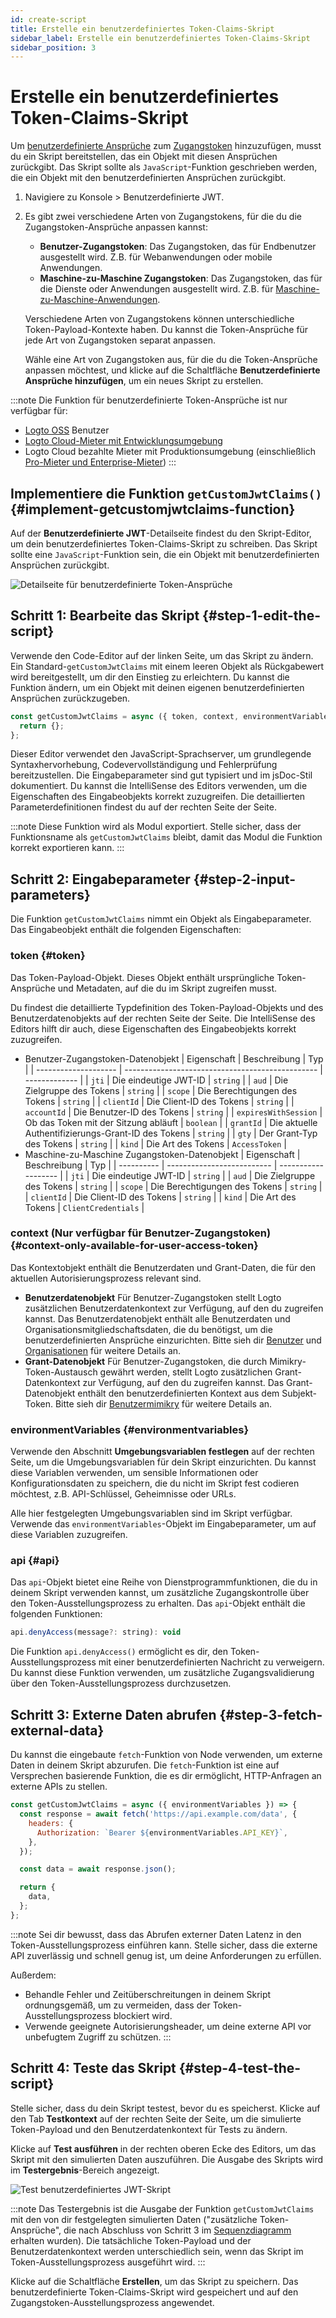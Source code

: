 ```yaml
---
id: create-script
title: Erstelle ein benutzerdefiniertes Token-Claims-Skript
sidebar_label: Erstelle ein benutzerdefiniertes Token-Claims-Skript
sidebar_position: 3
---
```


# Erstelle ein benutzerdefiniertes Token-Claims-Skript

Um [benutzerdefinierte Ansprüche](/developers/custom-token-claims) zum [Zugangstoken](https://auth.wiki/access-token) hinzuzufügen, musst du ein Skript bereitstellen, das ein Objekt mit diesen Ansprüchen zurückgibt. Das Skript sollte als `JavaScript`-Funktion geschrieben werden, die ein Objekt mit den benutzerdefinierten Ansprüchen zurückgibt.

1. Navigiere zu <CloudLink to="/customize-jwt">Konsole > Benutzerdefinierte JWT</CloudLink>.
2. Es gibt zwei verschiedene Arten von Zugangstokens, für die du die Zugangstoken-Ansprüche anpassen kannst:

   - **Benutzer-Zugangstoken**: Das Zugangstoken, das für Endbenutzer ausgestellt wird. Z.B. für Webanwendungen oder mobile Anwendungen.
   - **Maschine-zu-Maschine Zugangstoken**: Das Zugangstoken, das für die Dienste oder Anwendungen ausgestellt wird. Z.B. für [Maschine-zu-Maschine-Anwendungen](/quick-starts/m2m).

   Verschiedene Arten von Zugangstokens können unterschiedliche Token-Payload-Kontexte haben. Du kannst die Token-Ansprüche für jede Art von Zugangstoken separat anpassen.

   Wähle eine Art von Zugangstoken aus, für die du die Token-Ansprüche anpassen möchtest, und klicke auf die Schaltfläche **Benutzerdefinierte Ansprüche hinzufügen**, um ein neues Skript zu erstellen.

:::note
Die Funktion für benutzerdefinierte Token-Ansprüche ist nur verfügbar für:

- [Logto OSS](/logto-oss) Benutzer
- [Logto Cloud-Mieter mit Entwicklungsumgebung](/logto-cloud/tenant-settings#development)
- Logto Cloud bezahlte Mieter mit Produktionsumgebung (einschließlich [Pro-Mieter und Enterprise-Mieter](https://logto.io/pricing))
  :::

## Implementiere die Funktion `getCustomJwtClaims()` \{#implement-getcustomjwtclaims-function}

Auf der **Benutzerdefinierte JWT**-Detailseite findest du den Skript-Editor, um dein benutzerdefiniertes Token-Claims-Skript zu schreiben. Das Skript sollte eine `JavaScript`-Funktion sein, die ein Objekt mit benutzerdefinierten Ansprüchen zurückgibt.

![Detailseite für benutzerdefinierte Token-Ansprüche](../assets/custom-jwt-detail-page.png)

## Schritt 1: Bearbeite das Skript \{#step-1-edit-the-script}

Verwende den Code-Editor auf der linken Seite, um das Skript zu ändern. Ein Standard-`getCustomJwtClaims` mit einem leeren Objekt als Rückgabewert wird bereitgestellt, um dir den Einstieg zu erleichtern. Du kannst die Funktion ändern, um ein Objekt mit deinen eigenen benutzerdefinierten Ansprüchen zurückzugeben.

```jsx
const getCustomJwtClaims = async ({ token, context, environmentVariables }) => {
  return {};
};
```

Dieser Editor verwendet den JavaScript-Sprachserver, um grundlegende Syntaxhervorhebung, Codevervollständigung und Fehlerprüfung bereitzustellen. Die Eingabeparameter sind gut typisiert und im jsDoc-Stil dokumentiert. Du kannst die IntelliSense des Editors verwenden, um die Eigenschaften des Eingabeobjekts korrekt zuzugreifen. Die detaillierten Parameterdefinitionen findest du auf der rechten Seite der Seite.

:::note
Diese Funktion wird als Modul exportiert. Stelle sicher, dass der Funktionsname als `getCustomJwtClaims` bleibt, damit das Modul die Funktion korrekt exportieren kann.
:::

## Schritt 2: Eingabeparameter \{#step-2-input-parameters}

Die Funktion `getCustomJwtClaims` nimmt ein Objekt als Eingabeparameter. Das Eingabeobjekt enthält die folgenden Eigenschaften:

### token \{#token}

Das Token-Payload-Objekt. Dieses Objekt enthält ursprüngliche Token-Ansprüche und Metadaten, auf die du im Skript zugreifen musst.

Du findest die detaillierte Typdefinition des Token-Payload-Objekts und des Benutzerdatenobjekts auf der rechten Seite der Seite. Die IntelliSense des Editors hilft dir auch, diese Eigenschaften des Eingabeobjekts korrekt zuzugreifen.

- Benutzer-Zugangstoken-Datenobjekt
  | Eigenschaft | Beschreibung | Typ |
  | -------------------- | ------------------------------------------------ | ------------- |
  | `jti` | Die eindeutige JWT-ID | `string` |
  | `aud` | Die Zielgruppe des Tokens | `string` |
  | `scope` | Die Berechtigungen des Tokens | `string` |
  | `clientId` | Die Client-ID des Tokens | `string` |
  | `accountId` | Die Benutzer-ID des Tokens | `string` |
  | `expiresWithSession` | Ob das Token mit der Sitzung abläuft | `boolean` |
  | `grantId` | Die aktuelle Authentifizierungs-Grant-ID des Tokens | `string` |
  | `gty` | Der Grant-Typ des Tokens | `string` |
  | `kind` | Die Art des Tokens | `AccessToken` |
- Maschine-zu-Maschine Zugangstoken-Datenobjekt
  | Eigenschaft | Beschreibung | Typ |
  | ---------- | -------------------------- | ------------------- |
  | `jti` | Die eindeutige JWT-ID | `string` |
  | `aud` | Die Zielgruppe des Tokens | `string` |
  | `scope` | Die Berechtigungen des Tokens | `string` |
  | `clientId` | Die Client-ID des Tokens | `string` |
  | `kind` | Die Art des Tokens | `ClientCredentials` |

### context (Nur verfügbar für Benutzer-Zugangstoken) \{#context-only-available-for-user-access-token}

Das Kontextobjekt enthält die Benutzerdaten und Grant-Daten, die für den aktuellen Autorisierungsprozess relevant sind.

- **Benutzerdatenobjekt**
  Für Benutzer-Zugangstoken stellt Logto zusätzlichen Benutzerdatenkontext zur Verfügung, auf den du zugreifen kannst. Das Benutzerdatenobjekt enthält alle Benutzerdaten und Organisationsmitgliedschaftsdaten, die du benötigst, um die benutzerdefinierten Ansprüche einzurichten. Bitte sieh dir [Benutzer](/user-management/user-data) und [Organisationen](/organizations/organization-data) für weitere Details an.
- **Grant-Datenobjekt**
  Für Benutzer-Zugangstoken, die durch Mimikry-Token-Austausch gewährt werden, stellt Logto zusätzlichen Grant-Datenkontext zur Verfügung, auf den du zugreifen kannst. Das Grant-Datenobjekt enthält den benutzerdefinierten Kontext aus dem Subjekt-Token. Bitte sieh dir [Benutzermimikry](/developers/user-impersonation) für weitere Details an.

### environmentVariables \{#environmentvariables}

Verwende den Abschnitt **Umgebungsvariablen festlegen** auf der rechten Seite, um die Umgebungsvariablen für dein Skript einzurichten. Du kannst diese Variablen verwenden, um sensible Informationen oder Konfigurationsdaten zu speichern, die du nicht im Skript fest codieren möchtest, z.B. API-Schlüssel, Geheimnisse oder URLs.

Alle hier festgelegten Umgebungsvariablen sind im Skript verfügbar. Verwende das `environmentVariables`-Objekt im Eingabeparameter, um auf diese Variablen zuzugreifen.

### api \{#api}

Das `api`-Objekt bietet eine Reihe von Dienstprogrammfunktionen, die du in deinem Skript verwenden kannst, um zusätzliche Zugangskontrolle über den Token-Ausstellungsprozess zu erhalten. Das `api`-Objekt enthält die folgenden Funktionen:

```jsx
api.denyAccess(message?: string): void
```

Die Funktion `api.denyAccess()` ermöglicht es dir, den Token-Ausstellungsprozess mit einer benutzerdefinierten Nachricht zu verweigern. Du kannst diese Funktion verwenden, um zusätzliche Zugangsvalidierung über den Token-Ausstellungsprozess durchzusetzen.

## Schritt 3: Externe Daten abrufen \{#step-3-fetch-external-data}

Du kannst die eingebaute `fetch`-Funktion von Node verwenden, um externe Daten in deinem Skript abzurufen. Die `fetch`-Funktion ist eine auf Versprechen basierende Funktion, die es dir ermöglicht, HTTP-Anfragen an externe APIs zu stellen.

```jsx
const getCustomJwtClaims = async ({ environmentVariables }) => {
  const response = await fetch('https://api.example.com/data', {
    headers: {
      Authorization: `Bearer ${environmentVariables.API_KEY}`,
    },
  });

  const data = await response.json();

  return {
    data,
  };
};
```

:::note
Sei dir bewusst, dass das Abrufen externer Daten Latenz in den Token-Ausstellungsprozess einführen kann. Stelle sicher, dass die externe API zuverlässig und schnell genug ist, um deine Anforderungen zu erfüllen.

Außerdem:

- Behandle Fehler und Zeitüberschreitungen in deinem Skript ordnungsgemäß, um zu vermeiden, dass der Token-Ausstellungsprozess blockiert wird.
- Verwende geeignete Autorisierungsheader, um deine externe API vor unbefugtem Zugriff zu schützen.
  :::

## Schritt 4: Teste das Skript \{#step-4-test-the-script}

Stelle sicher, dass du dein Skript testest, bevor du es speicherst. Klicke auf den Tab **Testkontext** auf der rechten Seite der Seite, um die simulierte Token-Payload und den Benutzerdatenkontext für Tests zu ändern.

Klicke auf **Test ausführen** in der rechten oberen Ecke des Editors, um das Skript mit den simulierten Daten auszuführen. Die Ausgabe des Skripts wird im **Testergebnis**-Bereich angezeigt.

![Test benutzerdefiniertes JWT-Skript](../assets/test-custom-jwt-script.png)

:::note
Das Testergebnis ist die Ausgabe der Funktion `getCustomJwtClaims` mit den von dir festgelegten simulierten Daten ("zusätzliche Token-Ansprüche", die nach Abschluss von Schritt 3 im [Sequenzdiagramm](/developers/custom-token-claims/#how-do-custom-token-claims-work) erhalten wurden). Die tatsächliche Token-Payload und der Benutzerdatenkontext werden unterschiedlich sein, wenn das Skript im Token-Ausstellungsprozess ausgeführt wird.
:::

Klicke auf die Schaltfläche **Erstellen**, um das Skript zu speichern. Das benutzerdefinierte Token-Claims-Skript wird gespeichert und auf den Zugangstoken-Ausstellungsprozess angewendet.

